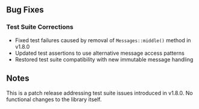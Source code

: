 ## Bug Fixes

### Test Suite Corrections
- Fixed test failures caused by removal of `Messages::middle()` method in v1.8.0
- Updated test assertions to use alternative message access patterns
- Restored test suite compatibility with new immutable message handling

## Notes

This is a patch release addressing test suite issues introduced in v1.8.0.
No functional changes to the library itself.